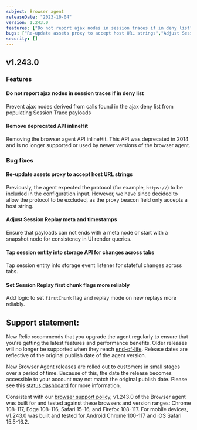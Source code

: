 ```yaml
---
subject: Browser agent
releaseDate: "2023-10-04"
version: 1.243.0
features: ["Do not report ajax nodes in session traces if in deny list","Remove deprecated API inlineHit"]
bugs: ["Re-update assets proxy to accept host URL strings","Adjust Session Replay meta and timestamps","Tap session entity into storage api for changes across tabs","Set Session Replay first chunk flags more reliably"]
security: []
---
```


## v1.243.0

### Features

#### Do not report ajax nodes in session traces if in deny list
Prevent ajax nodes derived from calls found in the ajax deny list from populating Session Trace payloads

#### Remove deprecated API inlineHit
Removing the browser agent API inlineHit. This API was deprecated in 2014 and is no longer supported or used by newer versions of the browser agent.

### Bug fixes

#### Re-update assets proxy to accept host URL strings
Previously, the agent expected the protocol (for example, `https://`) to be included in the configuration input. However, we have since decided to allow the protocol to be excluded, as the proxy beacon field only accepts a host string.

#### Adjust Session Replay meta and timestamps
Ensure that payloads can not ends with a meta node or start with a snapshot node for consistency in UI render queries.

#### Tap session entity into storage API for changes across tabs
Tap session entity into storage event listener for stateful changes across tabs.

#### Set Session Replay first chunk flags more reliably
Add logic to set `firstChunk` flag and replay mode on new replays more reliably.

## Support statement:

New Relic recommends that you upgrade the agent regularly to ensure that you're getting the latest features and performance benefits. Older releases will no longer be supported when they reach [end-of-life](https://docs.newrelic.com/docs/browser/browser-monitoring/getting-started/browser-agent-eol-policy/). Release dates are reflective of the original publish date of the agent version.

New Browser Agent releases are rolled out to customers in small stages over a period of time. Because of this, the date the release becomes accessible to your account may not match the original publish date. Please see this [status dashboard](https://newrelic.github.io/newrelic-browser-agent-release/) for more information.

Consistent with our [browser support policy](https://docs.newrelic.com/docs/browser/new-relic-browser/getting-started/compatibility-requirements-browser-monitoring/#browser-types), v1.243.0 of the Browser agent was built for and tested against these browsers and version ranges: Chrome 108-117, Edge 108-116, Safari 15-16, and Firefox 108-117. For mobile devices, v1.243.0 was built and tested for Android Chrome 100-117 and iOS Safari 15.5-16.2.